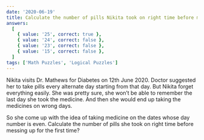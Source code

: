 ```yaml
---
date: '2020-06-19'
title: Calculate the number of pills Nikita took on right time before messing up for the first time.
answers:
  [
    { value: '25', correct: true },
    { value: '24', correct: false },
    { value: '23', correct: false },
    { value: '15', correct: false },
  ]
tags: ['Math Puzzles', 'Logical Puzzles']
---
```


Nikita visits Dr. Mathews for Diabetes on 12th June 2020. Doctor suggested her to take pills every alternate day starting from that day. But Nikita forget everything easily. She was pretty sure, she won’t be able to remember the last day she took the medicine. And then she would end up taking the medicines on wrong days.

So she come up with the idea of taking medicine on the dates whose day number is even. Calculate the number of pills she took on right time before messing up for the first time?
